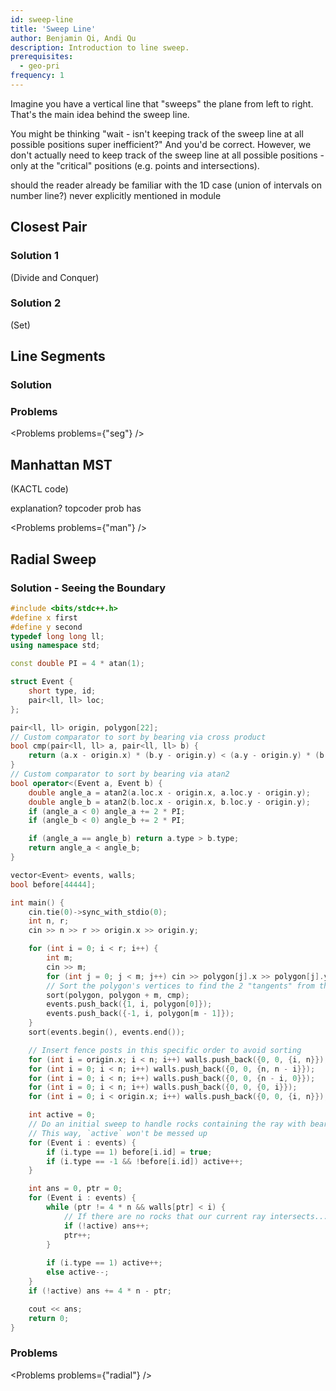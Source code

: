 ```yaml
---
id: sweep-line
title: 'Sweep Line'
author: Benjamin Qi, Andi Qu
description: Introduction to line sweep.
prerequisites:
  - geo-pri
frequency: 1
---
```


Imagine you have a vertical line that "sweeps" the plane from left to right. That's the main idea behind the sweep line.

You might be thinking "wait - isn't keeping track of the sweep line at all possible positions super inefficient?" And you'd be correct. However, we don't actually need to keep track of the sweep line at all possible positions - only at the "critical" positions (e.g. points and intersections).

<IncompleteSection>

should the reader already be familiar with the 1D case (union of intervals on number line?) never explicitly mentioned in module

</IncompleteSection>

<Resources>
	<Resource source="CPH" title="30.1, 30.2 - Sweep Line Algorithms"></Resource>
	<Resource
		source="TC"
		title="Line Sweep Algorithms"
		url="line-sweep-algorithms"
	></Resource>
</Resources>

## Closest Pair

<FocusProblem problem={problems.closest[0]} />

### Solution 1

(Divide and Conquer)

### Solution 2

(Set)

## Line Segments

<FocusProblem problem={problems.segSam} />

### Solution

<IncompleteSection />

### Problems

<Problems problems={"seg"} />

## Manhattan MST

<FocusProblem problem={problems.manSam} />

(KACTL code)

explanation? topcoder prob has

<Problems problems={"man"} />

<!--
TC 760 ComponentsForever -->

## Radial Sweep

<IncompleteSection />

<FocusProblem problem={problems.radialSam} />

### Solution - Seeing the Boundary

<IncompleteSection />

<LanguageSection>

<CPPSection>

```cpp
#include <bits/stdc++.h>
#define x first
#define y second
typedef long long ll;
using namespace std;

const double PI = 4 * atan(1);

struct Event {
	short type, id;
	pair<ll, ll> loc;
};

pair<ll, ll> origin, polygon[22];
// Custom comparator to sort by bearing via cross product
bool cmp(pair<ll, ll> a, pair<ll, ll> b) {
	return (a.x - origin.x) * (b.y - origin.y) < (a.y - origin.y) * (b.x - origin.x);
}
// Custom comparator to sort by bearing via atan2
bool operator<(Event a, Event b) {
	double angle_a = atan2(a.loc.x - origin.x, a.loc.y - origin.y);
	double angle_b = atan2(b.loc.x - origin.x, b.loc.y - origin.y);
	if (angle_a < 0) angle_a += 2 * PI;
	if (angle_b < 0) angle_b += 2 * PI;

	if (angle_a == angle_b) return a.type > b.type;
	return angle_a < angle_b;
}

vector<Event> events, walls;
bool before[44444];

int main() {
	cin.tie(0)->sync_with_stdio(0);
	int n, r;
	cin >> n >> r >> origin.x >> origin.y;

	for (int i = 0; i < r; i++) {
		int m;
		cin >> m;
		for (int j = 0; j < m; j++) cin >> polygon[j].x >> polygon[j].y;
		// Sort the polygon's vertices to find the 2 "tangents" from the origin
		sort(polygon, polygon + m, cmp);
		events.push_back({1, i, polygon[0]});
		events.push_back({-1, i, polygon[m - 1]});
	}
	sort(events.begin(), events.end());

	// Insert fence posts in this specific order to avoid sorting
	for (int i = origin.x; i < n; i++) walls.push_back({0, 0, {i, n}});
	for (int i = 0; i < n; i++) walls.push_back({0, 0, {n, n - i}});
	for (int i = 0; i < n; i++) walls.push_back({0, 0, {n - i, 0}});
	for (int i = 0; i < n; i++) walls.push_back({0, 0, {0, i}});
	for (int i = 0; i < origin.x; i++) walls.push_back({0, 0, {i, n}});

	int active = 0;
	// Do an initial sweep to handle rocks containing the ray with bearing 0
	// This way, `active` won't be messed up
	for (Event i : events) {
		if (i.type == 1) before[i.id] = true;
		if (i.type == -1 && !before[i.id]) active++;
	}

	int ans = 0, ptr = 0;
	for (Event i : events) {
		while (ptr != 4 * n && walls[ptr] < i) {
			// If there are no rocks that our current ray intersects...
			if (!active) ans++;
			ptr++;
		}
		
		if (i.type == 1) active++;
		else active--;
	}
	if (!active) ans += 4 * n - ptr;

	cout << ans;
	return 0;
}
```

</CPPSection>

</LanguageSection>

### Problems

<Problems problems={"radial"} />
